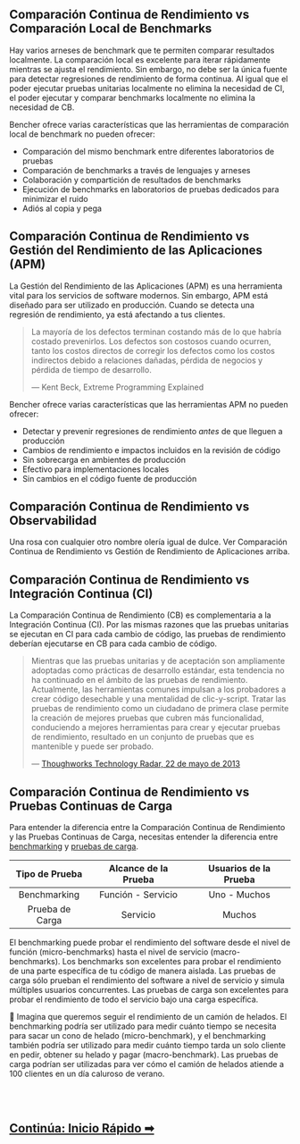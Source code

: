 
<BencherFooter />

## Comparación Continua de Rendimiento vs Comparación Local de Benchmarks

Hay varios arneses de benchmark que te permiten comparar resultados localmente.
La comparación local es excelente para iterar rápidamente mientras se ajusta el rendimiento.
Sin embargo, no debe ser la única fuente para detectar regresiones de rendimiento de forma continua.
Al igual que el poder ejecutar pruebas unitarias localmente no elimina la necesidad de CI,
el poder ejecutar y comparar benchmarks localmente no elimina la necesidad de CB.

Bencher ofrece varias características que las herramientas de comparación local de benchmark no pueden ofrecer:
- Comparación del mismo benchmark entre diferentes laboratorios de pruebas
- Comparación de benchmarks a través de lenguajes y arneses
- Colaboración y compartición de resultados de benchmarks
- Ejecución de benchmarks en laboratorios de pruebas dedicados para minimizar el ruido
- Adiós al copia y pega

## Comparación Continua de Rendimiento vs Gestión del Rendimiento de las Aplicaciones (APM)

La Gestión del Rendimiento de las Aplicaciones (APM) es una herramienta vital para los servicios de software modernos.
Sin embargo, APM está diseñado para ser utilizado en producción.
Cuando se detecta una regresión de rendimiento, ya está afectando a tus clientes.

> La mayoría de los defectos terminan costando más de lo que habría costado prevenirlos.
> Los defectos son costosos cuando ocurren, tanto los costos directos de corregir los defectos
> como los costos indirectos debido a relaciones dañadas, pérdida de negocios y pérdida de tiempo de desarrollo.
>
> — Kent Beck, Extreme Programming Explained

Bencher ofrece varias características que las herramientas APM no pueden ofrecer:
- Detectar y prevenir regresiones de rendimiento _antes_ de que lleguen a producción
- Cambios de rendimiento e impactos incluidos en la revisión de código
- Sin sobrecarga en ambientes de producción
- Efectivo para implementaciones locales
- Sin cambios en el código fuente de producción

## Comparación Continua de Rendimiento vs Observabilidad

Una rosa con cualquier otro nombre olería igual de dulce.
Ver Comparación Continua de Rendimiento vs Gestión de Rendimiento de Aplicaciones arriba.

## Comparación Continua de Rendimiento vs Integración Continua (CI)

La Comparación Continua de Rendimiento (CB) es complementaria a la Integración Continua (CI).
Por las mismas razones que las pruebas unitarias se ejecutan en CI para cada cambio de código,
las pruebas de rendimiento deberían ejecutarse en CB para cada cambio de código.

> Mientras que las pruebas unitarias y de aceptación son ampliamente adoptadas como prácticas de desarrollo estándar,
> esta tendencia no ha continuado en el ámbito de las pruebas de rendimiento.
> Actualmente, las herramientas comunes impulsan a los probadores a crear código desechable y una mentalidad de clic-y-script.
> Tratar las pruebas de rendimiento como un ciudadano de primera clase permite la creación de mejores pruebas que cubren más funcionalidad,
> conduciendo a mejores herramientas para crear y ejecutar pruebas de rendimiento,
> resultado en un conjunto de pruebas que es mantenible y puede ser probado.
>
> — [Thoughworks Technology Radar, 22 de mayo de 2013](https://www.thoughtworks.com/en-us/radar/techniques/performance-testing-as-a-first-class-citizen)

## Comparación Continua de Rendimiento vs Pruebas Continuas de Carga

Para entender la diferencia entre la Comparación Continua de Rendimiento y las Pruebas Continuas de Carga,
necesitas entender la diferencia entre
[benchmarking](https://es.wikipedia.org/wiki/Benchmark_(inform%C3%A1tica)) y
[pruebas de carga](https://es.wikipedia.org/wiki/Pruebas_de_rendimiento_del_software).

| Tipo de Prueba  | Alcance de la Prueba | Usuarios de la Prueba |
| :-------------: | :------------------: | :-------------------: |
|  Benchmarking   |  Función - Servicio  |     Uno - Muchos      |
| Prueba de Carga |       Servicio       |        Muchos         |

El benchmarking puede probar el rendimiento del software desde el nivel de función (micro-benchmarks) hasta el nivel de servicio (macro-benchmarks).
Los benchmarks son excelentes para probar el rendimiento de una parte específica de tu código de manera aislada.
Las pruebas de carga sólo prueban el rendimiento del software a nivel de servicio y simula múltiples usuarios concurrentes.
Las pruebas de carga son excelentes para probar el rendimiento de todo el servicio bajo una carga específica.

🍦 Imagina que queremos seguir el rendimiento de un camión de helados.
El benchmarking podría ser utilizado para medir cuánto tiempo se necesita para sacar un cono de helado (micro-benchmark), y
el benchmarking también podría ser utilizado para medir cuánto tiempo tarda un solo cliente en pedir, obtener su helado y pagar (macro-benchmark).
Las pruebas de carga podrían ser utilizadas para ver cómo el camión de helados atiende a 100 clientes en un día caluroso de verano.

<br/>
<br/>

<h2><a href="/es/docs/tutorial/quick-start/">Continúa: Inicio Rápido ➡</a></h2>
